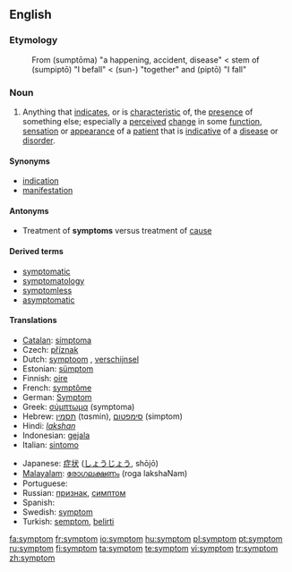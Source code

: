 ==English==

===Etymology===
:From {{AGr.}} '''{{polytonic|[[σύμπτωμα]]}}''' (sumptōma) "a happening, accident, disease" < stem of '''{{polytonic|[[συμπίπτω]]}}''' (sumpiptō) "Ι befall" < '''{{polytonic|[[συν-]]}}''' (sun-) "together" and '''{{polytonic|[[πίπτω]]}}''' (piptō) "I fall"

===Noun===
{{en-noun}}

# Anything that [[indicate]]s, or is [[characteristic]] of,  the [[presence]] of something else; especially a [[perceived]] [[change]] in some [[function]], [[sensation]] or [[appearance]] of a [[patient]] that is [[indicative]] of a [[disease]] or [[disorder]].

====Synonyms====
* [[indication]]
* [[manifestation]]

====Antonyms====
* Treatment of '''symptoms''' versus treatment of [[cause]]

====Derived terms====
* [[symptomatic]]
* [[symptomatology]]
* [[symptomless]]
* [[asymptomatic]]

====Translations====
{{trans-top|indicators and characteristics of the presence of something else}}
* [[Catalan]]: [[símptoma]] {{m}}
* Czech: [[příznak]] {{m}}
* Dutch: [[symptoom]] {{n}}, [[verschijnsel]] {{n}}
* Estonian: [[sümptom]]
* Finnish: [[oire]]
* French: [[symptôme]] {{m}}
* German: [[Symptom]] {{n}}
* Greek: [[σύμπτωμα]] (symptoma) {{n}}
* Hebrew: [[תסמין]] (tɑsmin), [[סימפטום]] (simptom)
* Hindi: [[lakshan|''lakshan'']]
* Indonesian: [[gejala]]
* Italian: [[sintomo]] {{m}}
{{trans-mid}}
* Japanese: [[症状]] ([[しょうじょう]], shōjō)
* [[Malayalam]]: [[രോഗലക്ഷണം]] (roga lakshaNam)
* Portuguese: {{t|pt|sintoma|f}}
* Russian: [[признак]], [[симптом]]
* Spanish: {{t|es|síntoma|m}}
* Swedish: [[symptom]]
* Turkish: [[semptom]], [[belirti]]
{{trans-bottom}}

[[fa:symptom]]
[[fr:symptom]]
[[io:symptom]]
[[hu:symptom]]
[[pl:symptom]]
[[pt:symptom]]
[[ru:symptom]]
[[fi:symptom]]
[[ta:symptom]]
[[te:symptom]]
[[vi:symptom]]
[[tr:symptom]]
[[zh:symptom]]